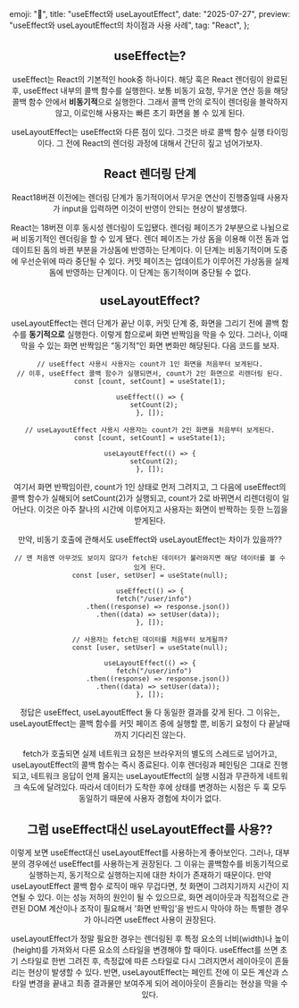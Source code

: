   emoji: "💁",
  title: "useEffect와 useLayoutEffect",
  date: "2025-07-27",
  preview: "useEffect와 useLayoutEffect의 차이점과 사용 사례",
  tag: "React",
};

<Header {...meta} />

## useEffect는?

useEffect는 React의 기본적인 hook중 하나이다. 해당 훅은 React 렌더링이 완료된 후, useEffect 내부의 콜백 함수를 실행한다. 보통 비동기 요청, 무거운 연산 등을 해당 콜백 함수 안에서 **비동기적**으로 실행한다. 그래서 콜백 안의 로직이 렌더링을 블락하지 않고, 이로인해 사용자는 빠른 초기 화면을 볼 수 있게 된다.

useLayoutEffect는 useEffect와 다른 점이 있다. 그것은 바로 콜백 함수 실행 타이밍이다. 그 전에 React의 렌더링 과정에 대해서 간단히 짚고 넘어가보자.

## React 렌더링 단계

React18버젼 이전에는 렌더링 단계가 동기적이어서 무거운 연산이 진행중일때 사용자가 input을 입력하면 이것이 반영이 안되는 현상이 발생했다.

React는 18버젼 이후 동시성 렌더링이 도입됐다. 렌더링 페이즈가 2부분으로 나뉨으로써 비동기적인 렌더링을 할 수 있게 됐다. 렌더 페이즈는 가상 돔을 이용해 이전 돔과 업데이트된 돔의 바뀐 부분을 가상돔에 반영하는 단계이다. 이 단계는 비동기적이며 도중에 우선순위에 따라 중단될 수 있다. 커밋 페이즈는 업데이트가 이루어진 가상돔을 실제 돔에 반영하는 단계이다. 이 단계는 동기적이며 중단될 수 없다.

## useLayoutEffect?

useLayoutEffect는 렌더 단계가 끝난 이후, 커밋 단계 중, 화면을 그리기 전에 콜백 함수를 **동기적으로** 실행한다. 이렇게 함으로써 화면 반짝임을 막을 수 있다. 그러나, 이때 막을 수 있는 화면 반짝임은 “동기적”인 화면 변화만 해당된다. 다음 코드를 보자.

```tsx,title=useLayoutEffect예시
// useEffect 사용시 사용자는 count가 1인 화면을 처음부터 보게된다.
// 이후, useEffect 콜백 함수가 실행되면서, count가 2인 화면으로 리렌더링 된다.
const [count, setCount] = useState(1);

useEffect(() => {
  setCount(2);
}, []);

// useLayoutEffect 사용시 사용자는 count가 2인 화면을 처음부터 보게된다.
const [count, setCount] = useState(1);

useLayoutEffect(() => {
  setCount(2);
}, []);
```

여기서 화면 반짝임이란, count가 1인 상태로 먼저 그려지고, 그 다음에 useEffect의 콜백 함수가 실해되어 setCount(2)가 실행되고, count가 2로 바뀌면서 리렌더링이 일어난다. 이것은 아주 찰나의 시간에 이루어지고 사용자는 화면이 반짝하는 듯한 느낌을 받게된다.

만약, 비동기 호출에 관해서도 useEffect와 useLayoutEffect는 차이가 있을까??

```tsx,title=async로직
// 맨 처음엔 아무것도 보이지 않다가 fetch된 데이터가 불러와지면 해당 데이터를 볼 수 있게 된다.
const [user, setUser] = useState(null);

useEffect(() => {
  fetch("/user/info")
    .then((response) => response.json())
    .then((data) => setUser(data));
}, []);

// 사용자는 fetch된 데이터를 처음부터 보게될까?
const [user, setUser] = useState(null);

useLayoutEffect(() => {
  fetch("/user/info")
    .then((response) => response.json())
    .then((data) => setUser(data));
}, []);
```

정답은 useEffect, useLayoutEffect 둘 다 동일한 결과를 갖게 된다. 그 이유는, useLayoutEffect는 콜백 함수를 커밋 페이즈 중에 실행할 뿐, 비동기 요청이 다 끝날때까지 기다리진 않는다.

fetch가 호출되면 실제 네트워크 요청은 브라우저의 별도의 스레드로 넘어가고, useLayoutEffect의 콜백 함수는 즉시 종료된다. 이후 렌더링과 페인팅은 그대로 진행되고, 네트워크 응답이 언제 올지는 useLayoutEffect의 실행 시점과 무관하게 네트워크 속도에 달려있다. 따라서 데이터가 도착한 후에 상태를 변경하는 시점은 두 훅 모두 동일하기 때문에 사용자 경험에 차이가 없다.

## 그럼 useEffect대신 useLayoutEffect를 사용??

이렇게 보면 useEffect대신 useLayoutEffect를 사용하는게 좋아보인다. 그러나, 대부분의 경우에선 useEffect를 사용하는게 권장된다. 그 이유는 콜백함수를 비동기적으로 실행하는지, 동기적으로 실행하는지에 대한 차이가 존재하기 때문이다. 만약 useLayoutEffect 콜백 함수 로직이 매우 무겁다면, 첫 화면이 그려지기까지 시간이 지연될 수 있다. 이는 성능 저하의 원인이 될 수 있으므로, 화면 레이아웃과 직접적으로 관련된 DOM 계산이나 조작이 필요해서 '화면 반짝임'을 반드시 막아야 하는 특별한 경우가 아니라면 useEffect 사용이 권장된다.

useLayoutEffect가 정말 필요한 경우는 렌더링된 후 특정 요소의 너비(width)나 높이(height)를 가져와서 다른 요소의 스타일을 변경해야 할 때이다. useEffect를 쓰면 초기 스타일로 한번 그려진 후, 측정값에 따른 스타일로 다시 그려지면서 레이아웃이 흔들리는 현상이 발생할 수 있다. 반면, useLayoutEffect는 페인트 전에 이 모든 계산과 스타일 변경을 끝내고 최종 결과물만 보여주게 되어 레이아웃이 흔들리는 현상을 막을 수 있다.
